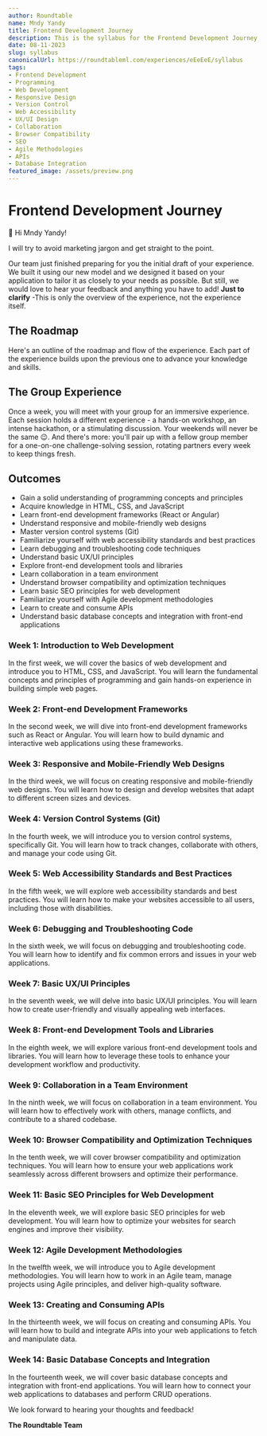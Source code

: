 ```yaml
---
author: Roundtable
name: Mndy Yandy
title: Frontend Development Journey
description: This is the syllabus for the Frontend Development Journey, which covers various topics and skills related to frontend development. It includes hands-on workshops, discussions, and challenges to enhance your knowledge and skills in programming, web development frameworks, responsive design, version control systems, web accessibility, UX/UI principles, collaboration, browser compatibility, SEO, Agile methodologies, APIs, and database integration.
date: 08-11-2023
slug: syllabus
canonicalUrl: https://roundtableml.com/experiences/eEeEeE/syllabus
tags:
- Frontend Development
- Programming
- Web Development
- Responsive Design
- Version Control
- Web Accessibility
- UX/UI Design
- Collaboration
- Browser Compatibility
- SEO
- Agile Methodologies
- APIs
- Database Integration
featured_image: /assets/preview.png
---
```


# Frontend Development Journey

👋 Hi Mndy Yandy! 

I will try to avoid marketing jargon and get straight to the point. 

Our team just finished preparing for you the initial draft of your experience. 
We built it using our new model and we designed it based on your application to tailor it as closely to your needs as possible. 
But still, we would love to hear your feedback and anything you have to add! 
**Just to clarify** -This is only the overview of the experience, not the experience itself.

## The Roadmap
Here's an outline of the roadmap and flow of the experience. Each part of the experience builds upon the previous one to advance your knowledge and skills.

## The Group Experience 
Once a week, you will meet with your group for an immersive experience. Each session holds a different experience - a hands-on workshop, an intense hackathon, or a stimulating discussion. Your weekends will never be the same 😉. And there's more: you'll pair up with a fellow group member for a one-on-one challenge-solving session, rotating partners every week to keep things fresh.

## Outcomes
- Gain a solid understanding of programming concepts and principles
- Acquire knowledge in HTML, CSS, and JavaScript
- Learn front-end development frameworks (React or Angular)
- Understand responsive and mobile-friendly web designs
- Master version control systems (Git)
- Familiarize yourself with web accessibility standards and best practices
- Learn debugging and troubleshooting code techniques
- Understand basic UX/UI principles
- Explore front-end development tools and libraries
- Learn collaboration in a team environment
- Understand browser compatibility and optimization techniques
- Learn basic SEO principles for web development
- Familiarize yourself with Agile development methodologies
- Learn to create and consume APIs
- Understand basic database concepts and integration with front-end applications

### Week 1: Introduction to Web Development
In the first week, we will cover the basics of web development and introduce you to HTML, CSS, and JavaScript. You will learn the fundamental concepts and principles of programming and gain hands-on experience in building simple web pages.

### Week 2: Front-end Development Frameworks
In the second week, we will dive into front-end development frameworks such as React or Angular. You will learn how to build dynamic and interactive web applications using these frameworks.

### Week 3: Responsive and Mobile-Friendly Web Designs
In the third week, we will focus on creating responsive and mobile-friendly web designs. You will learn how to design and develop websites that adapt to different screen sizes and devices.

### Week 4: Version Control Systems (Git)
In the fourth week, we will introduce you to version control systems, specifically Git. You will learn how to track changes, collaborate with others, and manage your code using Git.

### Week 5: Web Accessibility Standards and Best Practices
In the fifth week, we will explore web accessibility standards and best practices. You will learn how to make your websites accessible to all users, including those with disabilities.

### Week 6: Debugging and Troubleshooting Code
In the sixth week, we will focus on debugging and troubleshooting code. You will learn how to identify and fix common errors and issues in your web applications.

### Week 7: Basic UX/UI Principles
In the seventh week, we will delve into basic UX/UI principles. You will learn how to create user-friendly and visually appealing web interfaces.

### Week 8: Front-end Development Tools and Libraries
In the eighth week, we will explore various front-end development tools and libraries. You will learn how to leverage these tools to enhance your development workflow and productivity.

### Week 9: Collaboration in a Team Environment
In the ninth week, we will focus on collaboration in a team environment. You will learn how to effectively work with others, manage conflicts, and contribute to a shared codebase.

### Week 10: Browser Compatibility and Optimization Techniques
In the tenth week, we will cover browser compatibility and optimization techniques. You will learn how to ensure your web applications work seamlessly across different browsers and optimize their performance.

### Week 11: Basic SEO Principles for Web Development
In the eleventh week, we will explore basic SEO principles for web development. You will learn how to optimize your websites for search engines and improve their visibility.

### Week 12: Agile Development Methodologies
In the twelfth week, we will introduce you to Agile development methodologies. You will learn how to work in an Agile team, manage projects using Agile principles, and deliver high-quality software.

### Week 13: Creating and Consuming APIs
In the thirteenth week, we will focus on creating and consuming APIs. You will learn how to build and integrate APIs into your web applications to fetch and manipulate data.

### Week 14: Basic Database Concepts and Integration
In the fourteenth week, we will cover basic database concepts and integration with front-end applications. You will learn how to connect your web applications to databases and perform CRUD operations.

We look forward to hearing your thoughts and feedback!

**The Roundtable Team**